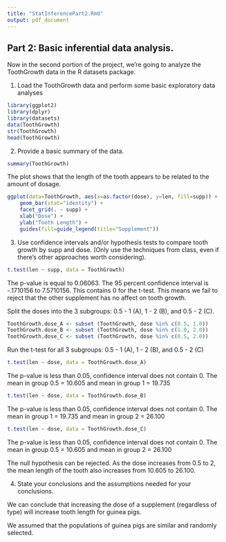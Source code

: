 ```yaml
---
title: "StatInferencePart2.Rmd"
output: pdf_document
---
```

## Part 2: Basic inferential data analysis.

Now in the second portion of the project, we're going to analyze the ToothGrowth data in the R datasets package.

1. Load the ToothGrowth data and perform some basic exploratory data analyses

```r
library(ggplot2)
library(dplyr)
library(datasets)
data(ToothGrowth)
str(ToothGrowth)
head(ToothGrowth)
```

2. Provide a basic summary of the data.

```r
summary(ToothGrowth)
```

The plot shows that the length of the tooth appears to be related to the amount of dosage.

```r
ggplot(data=ToothGrowth, aes(x=as.factor(dose), y=len, fill=supp)) +
    geom_bar(stat="identity") +
    facet_grid(. ~ supp) +
    xlab("Dose") +
    ylab("Tooth Length") +
    guides(fill=guide_legend(title="Supplement"))
```

3. Use confidence intervals and/or hypothesis tests to compare tooth growth by supp and dose. (Only use the techniques from class, even if there's other approaches worth considering).

```r
t.test(len ~ supp, data = ToothGrowth)
```

The p-value is equal to 0.06063. The 95 percent confidence interval is -.1710156 to 7.5710156. This contains 0 for the t-test. This means we fail to reject that the other supplement has no affect on tooth growth. 

Split the doses into the 3 subgroups: 0.5 - 1 (A), 1 - 2 (B), and 0.5 - 2 (C).

```r
ToothGrowth.dose_A <- subset (ToothGrowth, dose %in% c(0.5, 1.0)) 
ToothGrowth.dose_B <- subset (ToothGrowth, dose %in% c(1.0, 2.0)) 
ToothGrowth.dose_C <- subset (ToothGrowth, dose %in% c(0.5, 2.0)) 
```

Run the t-test for all 3 subgroups: 0.5 - 1 (A), 1 - 2 (B), and 0.5 - 2 (C)

```r
t.test(len ~ dose, data = ToothGrowth.dose_A)
```
The p-value is less than 0.05, confidence interval does not contain 0. The mean in group 0.5 = 10.605 and mean in group 1 = 19.735

```r
t.test(len ~ dose, data = ToothGrowth.dose_B)
```
The p-value is less than 0.05, confidence interval does not contain 0. The mean in group 1 = 19.735 and mean in group 2 = 26.100

```r
t.test(len ~ dose, data = ToothGrowth.dose_C)
```
The p-value is less than 0.05, confidence interval does not contain 0. The mean in group 0.5 = 10.605 and mean in group 2 = 26.100

The null hypothesis can be rejected. As the dose increases from 0.5 to 2, the mean length of the tooth also increases from 10.605 to 26.100. 

4. State your conclusions and the assumptions needed for your conclusions.

We can conclude that increasing the dose of a supplement (regardless of type) will increase tooth length for guinea pigs.

We assumed that the populations of guinea pigs are similar and randomly selected.
